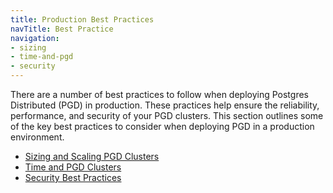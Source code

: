 ```yaml
---
title: Production Best Practices
navTitle: Best Practice
navigation:
- sizing
- time-and-pgd
- security
---
```


There are a number of best practices to follow when deploying Postgres Distributed (PGD) in production. These practices help ensure the reliability, performance, and security of your PGD clusters. This section outlines some of the key best practices to consider when deploying PGD in a production environment.

* [Sizing and Scaling PGD Clusters](/pgd/latest/essential-how-to/production-best-practices/sizing)
* [Time and PGD Clusters](/pgd/latest/essential-how-to/production-best-practices/time-and-pgd)
* [Security Best Practices](/pgd/latest/essential-how-to/production-best-practices/security)

